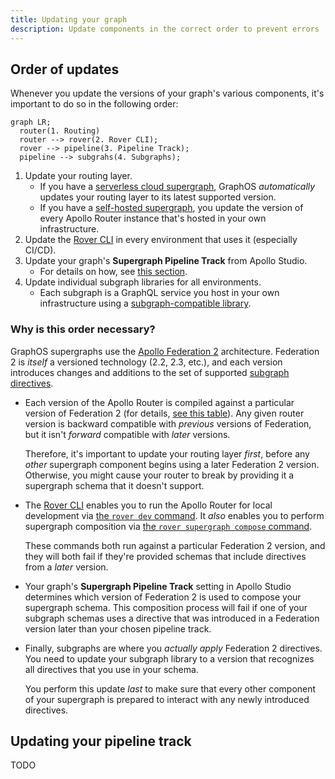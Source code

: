 ```yaml
---
title: Updating your graph
description: Update components in the correct order to prevent errors
---
```


## Order of updates

Whenever you update the versions of your graph's various components, it's important to do so in the following order:

```mermaid
graph LR;
  router(1. Routing)
  router --> rover(2. Rover CLI);
  rover --> pipeline(3. Pipeline Track);
  pipeline --> subgrahs(4. Subgraphs);
```

1. Update your routing layer.
    - If you have a [serverless cloud supergraph](./overview/#cloud-supergraphs), GraphOS _automatically_ updates your routing layer to its latest supported version.
    - If you have a [self-hosted supergraph](./overview/#self-hosted-supergraphs), you update the version of every Apollo Router instance that's hosted in your own infrastructure.
2. Update the [Rover CLI](/rover/) in every environment that uses it (especially CI/CD).
3. Update your graph's **Supergraph Pipeline Track** from Apollo Studio.
    - For details on how, see [this section](#updating-pipeline-track).
4. Update individual subgraph libraries for all environments.
    - Each subgraph is a GraphQL service you host in your own infrastructure using a [subgraph-compatible library](/federation/building-supergraphs/supported-subgraphs).


### Why is this order necessary?

GraphOS supergraphs use the [Apollo Federation 2](/federation/) architecture. Federation 2 is _itself_ a versioned technology (2.2, 2.3, etc.), and each version introduces changes and additions to the set of supported [subgraph directives](/federation/federated-types/federated-directives/).

- Each version of the Apollo Router is compiled against a particular version of Federation 2 (for details, [see this table](/router/federation-version-support)). Any given router version is backward compatible with _previous_ versions of Federation, but it isn't _forward_ compatible with _later_ versions.

    Therefore, it's important to update your routing layer _first_, before any _other_ supergraph component begins using a later Federation 2 version. Otherwise, you might cause your router to break by providing it a supergraph schema that it doesn't support.

- The [Rover CLI](/rover/) enables you to run the Apollo Router for local development via [the `rover dev` command](./local-development/). It _also_ enables you to perform supergraph composition via [the `rover supergraph compose` command](/rover/commands/supergraphs#composing-a-supergraph-schema). 

    These commands both run against a particular Federation 2 version, and they will both fail if they're provided schemas that include directives from a _later_ version.

- Your graph's **Supergraph Pipeline Track** setting in Apollo Studio determines which version of Federation 2 is used to compose your supergraph schema. This composition process will fail if one of your subgraph schemas uses a directive that was introduced in a Federation version later than your chosen pipeline track.

- Finally, subgraphs are where you _actually apply_ Federation 2 directives. You need to update your subgraph library to a version that recognizes all directives that you use in your schema.

    You perform this update _last_ to make sure that every other component of your supergraph is prepared to interact with any newly introduced directives.

## Updating your pipeline track

TODO
